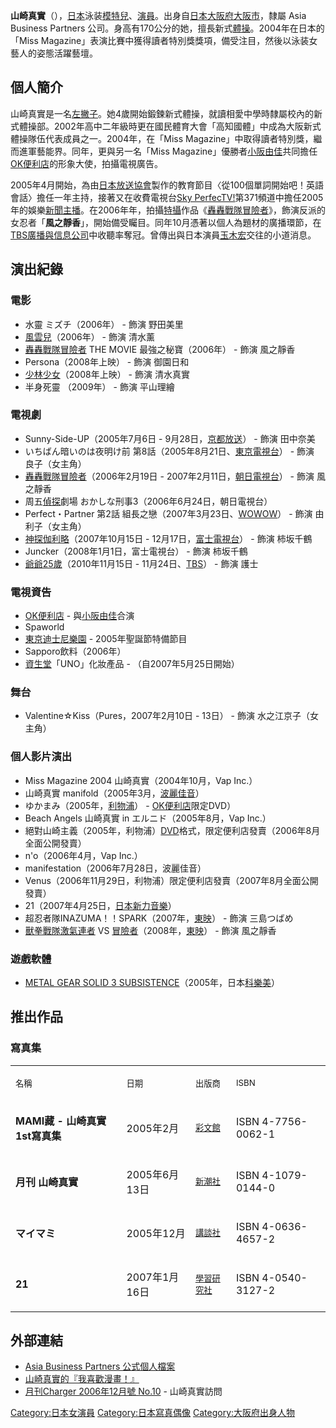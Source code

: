 {{BLP unsourced|time=2021-05-15T00:07:53+00:00}}
{{藝人
| 類型 = 女演員
| 圖片 =
| 圖片尺寸 = 
| 圖片簡介 = 
| 英文名 = Mami Yamasaki
| 綽號 = まみヤン
| 國籍 = {{JPN}}
| 籍貫 = [[大阪府|大阪府]][[大阪市|大阪市]]
| 出生日期 = {{birth_date_and _age|1985|9|20}}
| 職業 = [[演員|演員]]
| 活躍年代 = 2004年至今
| 经纪公司= Asia Business Partners 
| IMDb = 2203653
}}
{{japanese|japanese=山崎 真実|kana=やまさき まみ|romaji=Yamasaki Mami}}

'''山崎真實'''（{{bd|1985年|9月20日|catIdx=Yamasaki Mami}}），[[日本|日本]]泳装[[模特兒|模特兒]]、[[演員|演員]]。出身自[[日本|日本]][[大阪府|大阪府]][[大阪市|大阪市]]，隸屬 Asia Business Partners 公司。身高有170公分的她，擅長新式[[體操|體操]]。2004年在日本的「Miss Magazine」表演比賽中獲得讀者特別獎獎項，備受注目，然後以泳装女藝人的姿態活躍藝壇。

== 個人簡介 ==
山崎真實是一名[[左撇子|左撇子]]。她4歲開始鍛鍊新式體操，就讀相愛中學時隸屬校內的新式體操部。2002年高中二年級時更在國民體育大會「高知國體」中成為大阪新式體操隊伍代表成員之一。2004年，在「Miss Magazine」中取得讀者特別獎，繼而進軍藝能界。同年，更與另一名「Miss Magazine」優勝者[[小阪由佳|小阪由佳]]共同擔任[[OK便利店|OK便利店]]的形象大使，拍攝電視廣告。

2005年4月開始，為由[[日本放送協會|日本放送協會]]製作的教育節目〈從100個單詞開始吧！英語會話〉擔任一年主持，接著又在收費電視台[[Sky_PerfecTV!|Sky PerfecTV!]]第371頻道中擔任2005年的娛樂[[新聞主播|新聞主播]]。在2006年年，拍攝[[特攝|特攝]]作品《[[轟轟戰隊冒險者|轟轟戰隊冒險者]]》，飾演反派的女忍者「'''風之靜香'''」，開始備受矚目。同年10月憑著以個人為題材的廣播環節，在[[TBS廣播與信息公司|TBS廣播與信息公司]]中收聽率奪冠。曾傳出與日本演員[[玉木宏|玉木宏]]交往的小道消息。

== 演出紀錄 ==
=== 電影 ===
* 水靈 ミズチ（2006年） - 飾演 野田美里
* [[風雲兒|風雲兒]]（2006年） - 飾演 清水薰
* [[轟轟戰隊冒險者|轟轟戰隊冒險者]] THE MOVIE 最強之秘寶（2006年） - 飾演 風之靜香
* Persona（2008年上映） - 飾演 御園日和
* [[少林少女|少林少女]]（2008年上映） - 飾演 清水真實
* 半身死靈 （2009年） - 飾演 平山理繪

=== 電視劇 ===
* Sunny-Side-UP（2005年7月6日 - 9月28日，[[京都放送|京都放送]]） - 飾演 田中奈美
* いちばん暗いのは夜明け前 第8話（2005年8月21日、[[東京電視台|東京電視台]]） - 飾演 良子（女主角）
* [[轟轟戰隊冒險者|轟轟戰隊冒險者]]（2006年2月19日 - 2007年2月11日，[[朝日電視台|朝日電視台]]） - 飾演 風之靜香
* 周五[[偵探|偵探]]劇場 おかしな刑事3（2006年6月24日，朝日電視台）
* Perfect・Partner 第2話 組長之戀（2007年3月23日、[[WOWOW|WOWOW]]） - 飾演 由利子（女主角）
* [[神探伽利略|神探伽利略]]（2007年10月15日 - 12月17日，[[富士電視台|富士電視台]]） - 飾演 柿坂千鶴
* Juncker（2008年1月1日，富士電視台） - 飾演 柿坂千鶴
* [[爺爺25歲|爺爺25歲]]（2010年11月15日 - 11月24日、[[TBS|TBS]]） - 飾演 護士

=== 電視資告 ===
* [[OK便利店|OK便利店]] - 與[[小阪由佳|小阪由佳]]合演
* Spaworld
* [[東京|東京]][[迪士尼樂園|迪士尼樂園]] - 2005年聖誕節特備節目
* Sapporo飲料（2006年）
* [[資生堂|資生堂]]「UNO」化妝產品 - （自2007年5月25日開始）

=== 舞台 ===
* Valentine☆Kiss（Pures，2007年2月10日 - 13日） - 飾演 水之江京子（女主角）

=== 個人影片演出 ===
* Miss Magazine 2004 山崎真實（2004年10月，Vap Inc.）
* 山崎真實 manifold（2005年3月，[[波麗佳音|波麗佳音]]）
* ゆかまみ（2005年，[[利物浦|利物浦]]） - [[OK便利店|OK便利店]]限定DVD）
* Beach Angels 山崎真實 in エルニド（2005年8月，Vap Inc.）
* 絕對山崎主義（2005年，利物浦）[[DVD|DVD]]格式，限定便利店發賣（2006年8月全面公開發賣）
* n'o（2006年4月，Vap Inc.）
* manifestation（2006年7月28日，波麗佳音）
* Venus（2006年11月29日，利物浦）限定便利店發賣（2007年8月全面公開發賣）
* 21（2007年4月25日，[[日本新力音樂|日本新力音樂]]）
* 超忍者隊INAZUMA！！SPARK（2007年，[[東映|東映]]） - 飾演 三島つばめ
* [[獸拳戰隊激氣連者|獸拳戰隊激氣連者]] VS [[轟轟戰隊冒險者|冒險者]]（2008年，[[東映|東映]]） - 飾演 風之靜香

=== 遊戲軟體 ===
* [[潛龍諜影3:食蛇者|METAL GEAR SOLID 3 SUBSISTENCE]]（2005年，日本[[科樂美|科樂美]]）

== 推出作品 ==
=== 寫真集 ===
{|border="1" cellpadding="3" class="wikitable"
|-
| <small>名稱</small>
| <small>日期</small>
| <small>出版商</small>
| <small>ISBN</small>
|-
| '''MAMI藏 - 山崎真實1st寫真集'''
| 2005年2月
| <small>[[彩文館|彩文館]]</small>
| ISBN 4-7756-0062-1
|-
| '''月刊 山崎真實'''
| 2005年6月13日
| <small>[[新潮社|新潮社]]</small>
| ISBN 4-1079-0144-0
|-
| '''マイマミ'''
| 2005年12月
| <small>[[講談社|講談社]]</small>
| ISBN 4-0636-4657-2
|-
| '''21'''
| 2007年1月16日
| <small>[[學習研究社|學習研究社]]</small>
| ISBN 4-0540-3127-2
|}

== 外部連結 ==
* [https://web.archive.org/web/20170606145738/http://abp-inc.co.jp/member/mami-yamasaki Asia Business Partners 公式個人檔案]
* [http://manganavi.jp/special/yamasaki/ 山崎真實的『我喜歡漫畫！』] {{Wayback|url=http://manganavi.jp/special/yamasaki/ |date=20080218000434 }}
* [https://web.archive.org/web/20070202032051/http://promotion.yahoo.co.jp/charger/backnumber/200612/contents10/theme10.php 月刊Charger 2006年12月號 No.10] - 山崎真實訪問

{{超級英雄MAX導航}}
{{DEFAULTSORT:Yamasaki Mami}}
[[Category:日本女演員|Category:日本女演員]]
[[Category:日本寫真偶像|Category:日本寫真偶像]]
[[Category:大阪府出身人物|Category:大阪府出身人物]]
